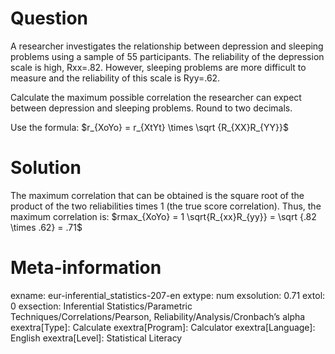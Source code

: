 Question
========
A researcher investigates the relationship between depression and sleeping problems using a sample of 55 participants. The reliability of the depression scale is high, Rxx=.82. However, sleeping problems are more difficult to measure and the reliability of this scale is Ryy=.62.

Calculate the maximum possible correlation the researcher can expect between depression and sleeping problems. Round to two decimals.

Use the formula: $r_{XoYo} = r_{XtYt} \times \sqrt {R_{XX}R_{YY}}$


Solution
========
The maximum correlation that can be obtained is the square root of the product of the two reliabilities times 1 (the true score correlation). Thus, the maximum correlation is: $rmax_{XoYo} = 1 \sqrt{R_{xx}R_{yy}} = \sqrt {.82 \times .62} = .71$


Meta-information
================
exname: eur-inferential_statistics-207-en
extype: num
exsolution: 0.71
extol: 0
exsection: Inferential Statistics/Parametric Techniques/Correlations/Pearson, Reliability/Analysis/Cronbach's alpha
exextra[Type]: Calculate
exextra[Program]: Calculator
exextra[Language]: English
exextra[Level]: Statistical Literacy